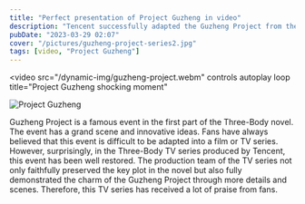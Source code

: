 ---
title: "Perfect presentation of Project Guzheng in video"
description: "Tencent successfully adapted the Guzheng Project from the novel Three-Body into a TV series. The production team preserved the key plot and charm of the original story, while adding details and scenes. This resulted in high praise from fans of the novel."
pubDate: "2023-03-29 02:07"
cover: "/pictures/guzheng-project-series2.jpg"
tags: [video, "Project Guzheng"]
---


<video
  src="/dynamic-img/guzheng-project.webm"
  controls
  autoplay
  loop
  title="Project Guzheng shocking moment"
></video>

![Project Guzheng](/pictures/guzheng-project-series1.jpg)

<YouTube url="https://www.youtube.com/embed/ZejD5DnfWmY" />

Guzheng Project is a famous event in the first part of the Three-Body novel. The event has a grand scene and innovative ideas. Fans have always believed that this event is difficult to be adapted into a film or TV series. However, surprisingly, in the Three-Body TV series produced by Tencent, this event has been well restored. The production team of the TV series not only faithfully preserved the key plot in the novel but also fully demonstrated the charm of the Guzheng Project through more details and scenes. Therefore, this TV series has received a lot of praise from fans.

